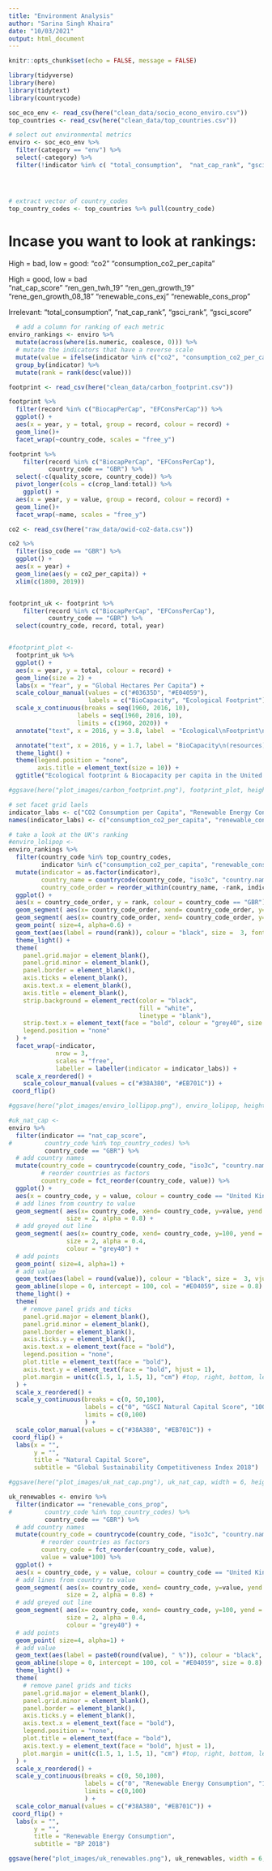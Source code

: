 ```yaml
---
title: "Environment Analysis"
author: "Sarina Singh Khaira"
date: "10/03/2021"
output: html_document
---
```


```r
knitr::opts_chunk$set(echo = FALSE, message = FALSE)
```



```r
library(tidyverse)
library(here)
library(tidytext)
library(countrycode)
```


```r
soc_eco_env <- read_csv(here("clean_data/socio_econo_enviro.csv"))
top_countries <- read_csv(here("clean_data/top_countries.csv"))
```


```r

# select out environmental metrics
enviro <- soc_eco_env %>% 
  filter(category == "env") %>%
  select(-category) %>%
  filter(!indicator %in% c( "total_consumption",  "nat_cap_rank", "gsci_rank", "gsci_score"))




# extract vector of country_codes
top_country_codes <- top_countries %>% pull(country_code)

```

# Incase you want to look at rankings:

High = bad, low = good:
 "co2"                        "consumption_co2_per_capita" 
  
  
High = good, low = bad              
"nat_cap_score"              "ren_gen_twh_19"             "ren_gen_growth_19"         
 "rene_gen_growth_08_18"      "renewable_cons_exj"                  "renewable_cons_prop"   

  Irrelevant:
 "total_consumption",  "nat_cap_rank", "gsci_rank", "gsci_score"  
 

```r

  # add a column for ranking of each metric
enviro_rankings <- enviro %>%
  mutate(across(where(is.numeric, coalesce, 0))) %>%
  # mutate the indicators that have a reverse scale
  mutate(value = ifelse(indicator %in% c("co2", "consumption_co2_per_capita"), value*-1, value)) %>%
  group_by(indicator) %>%
  mutate(rank = rank(desc(value)))

```




```r
footprint <- read_csv(here("clean_data/carbon_footprint.csv"))
```

```r
footprint %>%
  filter(record %in% c("BiocapPerCap", "EFConsPerCap")) %>%
  ggplot() +
  aes(x = year, y = total, group = record, colour = record) +
  geom_line()+
  facet_wrap(~country_code, scales = "free_y")

```

```r
footprint %>%
    filter(record %in% c("BiocapPerCap", "EFConsPerCap"),
           country_code == "GBR") %>%
  select(-c(quality_score, country_code)) %>%
  pivot_longer(cols = c(crop_land:total)) %>%
    ggplot() +
  aes(x = year, y = value, group = record, colour = record) +
  geom_line()+
  facet_wrap(~name, scales = "free_y")


```

```r
co2 <- read_csv(here("raw_data/owid-co2-data.csv"))
```

```r
co2 %>%
  filter(iso_code == "GBR") %>%
  ggplot() +
  aes(x = year) +
  geom_line(aes(y = co2_per_capita)) +
  xlim(c(1800, 2019))



```

```r
footprint_uk <- footprint %>%
    filter(record %in% c("BiocapPerCap", "EFConsPerCap"), 
           country_code == "GBR") %>%
  select(country_code, record, total, year) 


#footprint_plot <- 
  footprint_uk %>%
  ggplot() +
  aes(x = year, y = total, colour = record) +
  geom_line(size = 2) +
  labs(x = "Year", y = "Global Hectares Per Capita") +
  scale_colour_manual(values = c("#03635D", "#E04059"),
                      labels = c("BioCapacity", "Ecological Footprint")) +
  scale_x_continuous(breaks = seq(1960, 2016, 10), 
                   labels = seq(1960, 2016, 10),
                   limits = c(1960, 2020)) +
  annotate("text", x = 2016, y = 3.8, label  = "Ecological\nFootprint\n(demand)", col = "#E04059", fontface = "bold") +

  annotate("text", x = 2016, y = 1.7, label = "BioCapacity\n(resources)", col = "#03635D", fontface = "bold") +
  theme_light() +
  theme(legend.position = "none",
        axis.title = element_text(size = 10)) +
  ggtitle("Ecological footprint & Biocapacity per capita in the United Kingdom")

#ggsave(here("plot_images/carbon_footprint.png"), footprint_plot, height = 5)
```

```r
# set facet grid laels
indicator_labs <- c("CO2 Consumption per Capita", "Renewable Energy Consumption Proportion", "Natural Capital GSCI Score")
names(indicator_labs) <- c("consumption_co2_per_capita", "renewable_cons_prop", "nat_cap_score")

# take a look at the UK's ranking
#enviro_lolipop <- 
enviro_rankings %>%  
  filter(country_code %in% top_country_codes,
         indicator %in% c("consumption_co2_per_capita", "renewable_cons_prop", "nat_cap_score")) %>%
  mutate(indicator = as.factor(indicator),
         country_name = countrycode(country_code, "iso3c", "country.name"),
         country_code_order = reorder_within(country_name, -rank, indicator)) %>%
  ggplot() +
  aes(x = country_code_order, y = rank, colour = country_code == "GBR") +
  geom_segment( aes(x= country_code_order, xend= country_code_order, y=rank, yend = -1), col = "grey64") +
  geom_segment( aes(x= country_code_order, xend= country_code_order, y=154, yend = rank)) +
  geom_point( size=4, alpha=0.6) +
  geom_text(aes(label = round(rank)), colour = "black", size =  3, fontface = "bold") +
  theme_light() +
  theme(
    panel.grid.major = element_blank(),
    panel.grid.minor = element_blank(),
    panel.border = element_blank(),
    axis.ticks = element_blank(),
    axis.text.x = element_blank(),
    axis.title = element_blank(),
    strip.background = element_rect(color = "black",
                                    fill = "white",
                                    linetype = "blank"),
    strip.text.x = element_text(face = "bold", colour = "grey40", size = 10),
    legend.position = "none"
  ) +
  facet_wrap(~indicator, 
             nrow = 3, 
             scales = "free",
             labeller = labeller(indicator = indicator_labs)) +
  scale_x_reordered() +
    scale_colour_manual(values = c("#38A380", "#EB701C")) +
 coord_flip()

#ggsave(here("plot_images/enviro_lollipop.png"), enviro_lolipop, height = 5, width = 5)

```


```r
#uk_nat_cap <- 
enviro %>%
  filter(indicator == "nat_cap_score",
#         country_code %in% top_country_codes) %>%
          country_code == "GBR") %>%
  # add country names
  mutate(country_code = countrycode(country_code, "iso3c", "country.name"),
         # reorder countries as factors
         country_code = fct_reorder(country_code, value)) %>%
  ggplot() +
  aes(x = country_code, y = value, colour = country_code == "United Kingdom") +
  # add lines from country to value
  geom_segment( aes(x= country_code, xend= country_code, y=value, yend = 0), 
                size = 2, alpha = 0.8) +
  # add greyed out line
  geom_segment( aes(x= country_code, xend= country_code, y=100, yend = value), 
                size = 2, alpha = 0.4,
                colour = "grey40") +
  # add points
  geom_point( size=4, alpha=1) +
  # add value
  geom_text(aes(label = round(value)), colour = "black", size =  3, vjust = -1, fontface = "bold") +
  geom_abline(slope = 0, intercept = 100, col = "#E04059", size = 0.8) +
  theme_light() +
  theme(
    # remove panel grids and ticks
    panel.grid.major = element_blank(),
    panel.grid.minor = element_blank(),
    panel.border = element_blank(),
    axis.ticks.y = element_blank(),
    axis.text.x = element_text(face = "bold"),
    legend.position = "none",
    plot.title = element_text(face = "bold"),
    axis.text.y = element_text(face = "bold", hjust = 1),
    plot.margin = unit(c(1.5, 1, 1.5, 1), "cm") #top, right, bottom, left
  ) +
  scale_x_reordered() +
  scale_y_continuous(breaks = c(0, 50,100), 
                     labels = c("0", "GSCI Natural Capital Score", "100"), 
                     limits = c(0,100)
                     ) +
  scale_color_manual(values = c("#38A380", "#EB701C")) +
 coord_flip() +
  labs(x = "",
       y = "",
       title = "Natural Capital Score",
       subtitle = "Global Sustainability Competitiveness Index 2018")

#ggsave(here("plot_images/uk_nat_cap.png"), uk_nat_cap, width = 6, height = 2.5)

```

```r
uk_renewables <- enviro %>%
  filter(indicator == "renewable_cons_prop",
#         country_code %in% top_country_codes) %>%
          country_code == "GBR") %>%
  # add country names
  mutate(country_code = countrycode(country_code, "iso3c", "country.name"),
         # reorder countries as factors
         country_code = fct_reorder(country_code, value),
         value = value*100) %>%
  ggplot() +
  aes(x = country_code, y = value, colour = country_code == "United Kingdom") +
  # add lines from country to value
  geom_segment( aes(x= country_code, xend= country_code, y=value, yend = 0), 
                size = 2, alpha = 0.8) +
  # add greyed out line
  geom_segment( aes(x= country_code, xend= country_code, y=100, yend = value), 
                size = 2, alpha = 0.4,
                colour = "grey40") +
  # add points
  geom_point( size=4, alpha=1) +
  # add value
  geom_text(aes(label = paste0(round(value), " %")), colour = "black", size =  3, vjust = -1, fontface = "bold") +
  geom_abline(slope = 0, intercept = 100, col = "#E04059", size = 0.8) +
  theme_light() +
  theme(
    # remove panel grids and ticks
    panel.grid.major = element_blank(),
    panel.grid.minor = element_blank(),
    panel.border = element_blank(),
    axis.ticks.y = element_blank(),
    axis.text.x = element_text(face = "bold"),
    legend.position = "none",
    plot.title = element_text(face = "bold"),
    axis.text.y = element_text(face = "bold", hjust = 1),
    plot.margin = unit(c(1.5, 1, 1.5, 1), "cm") #top, right, bottom, left
  ) +
  scale_x_reordered() +
  scale_y_continuous(breaks = c(0, 50,100), 
                     labels = c("0", "Renewable Energy Consumption", "100%"), 
                     limits = c(0,100)
                     ) +
  scale_color_manual(values = c("#38A380", "#EB701C")) +
 coord_flip() +
  labs(x = "",
       y = "",
       title = "Renewable Energy Consumption",
       subtitle = "BP 2018")

ggsave(here("plot_images/uk_renewables.png"), uk_renewables, width = 6, height = 2.5)

```